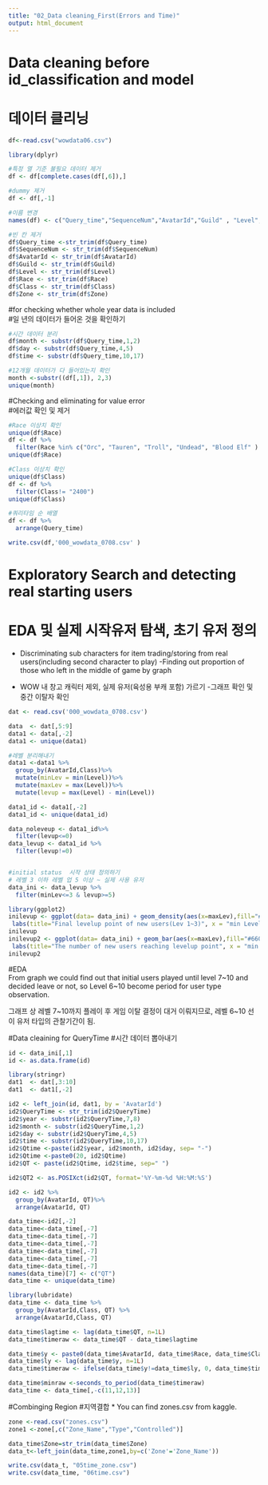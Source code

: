 ```yaml
---
title: "02_Data cleaning_First(Errors and Time)"
output: html_document
---
```

 

# Data cleaning before id_classification and model  
# 데이터 클리닝 


```r
df<-read.csv("wowdata06.csv")

library(dplyr)

#특정 열 기준 불필요 데이터 제거 
df <- df[complete.cases(df[,6]),]

#dummy 제거 
df <- df[,-1] 

#이름 변경 
names(df) <- c("Query_time","SequenceNum","AvatarId","Guild" , "Level", "Race", "Class", "Zone"  )

#빈 칸 제거 
df$Query_time <-str_trim(df$Query_time)
df$SequenceNum <- str_trim(df$SequenceNum)
df$AvatarId <- str_trim(df$AvatarId)
df$Guild <- str_trim(df$Guild)
df$Level <- str_trim(df$Level)
df$Race <- str_trim(df$Race)
df$Class <- str_trim(df$Class)
df$Zone <- str_trim(df$Zone)
```


#for checking whether whole year data is included  
#일 년의 데이터가 들어온 것을 확인하기 


```r
#시간 데이터 분리 
df$month <- substr(df$Query_time,1,2)
df$day <- substr(df$Query_time,4,5)
df$time <- substr(df$Query_time,10,17)

#12개월 데이터가 다 들어있는지 확인 
month <-substr((df[,1]), 2,3) 
unique(month)
```



#Checking and eliminating for value error     
#에러값 확인 및 제거  
```r
#Race 이상치 확인 
unique(df$Race)
df <- df %>%
  filter(Race %in% c("Orc", "Tauren", "Troll", "Undead", "Blood Elf" ) )
unique(df$Race)

#Class 이상치 확인 
unique(df$Class)
df <- df %>%
  filter(Class!= "2400") 
unique(df$Class)

#쿼리타임 순 배열 
df <- df %>%
  arrange(Query_time)
```

```r
write.csv(df,'000_wowdata_0708.csv' )
```




# Exploratory Search and detecting real starting users
# EDA 및 실제 시작유저 탐색, 초기 유저 정의 
 
- Discriminating sub characters for item trading/storing from real users(including second character to play) 
-Finding out proportion of those who left in the middle of game by graph  

- WOW 내 창고 캐릭터 제외, 실제 유저(육성용 부캐 포함) 가르기
-그래프 확인 및 중간 이탈자 확인 


```r
dat <- read.csv('000_wowdata_0708.csv')
```

```r
data  <- dat[,5:9]
data1 <- data[,-2]
data1 <- unique(data1)

#레벨 분리해내기 
data1 <-data1 %>% 
  group_by(AvatarId,Class)%>%
  mutate(minLev = min(Level))%>%
  mutate(maxLev = max(Level))%>%
  mutate(levup = max(Level) - min(Level))

data1_id <- data1[,-2]
data1_id <- unique(data1_id)

data_noleveup <- data1_id%>%
  filter(levup<=0)
data_levup <- data1_id %>%
  filter(levup!=0)


#initial status  시작 상태 정의하기 
# 레벨 3 이하 레벨 업 5 이상 ~ 실제 사용 유저 
data_ini <- data_levup %>%
  filter(minLev<=3 & levup>=5)
```


```r
library(ggplot2)
inilevup <- ggplot(data= data_ini) + geom_density(aes(x=maxLev),fill="#69b3a2", color="#e9ecef", alpha=0.8)+
 labs(title="Final levelup point of new users(Lev 1~3)", x = "min Level", y = "density")  
inilevup
inilevup2 <- ggplot(data= data_ini) + geom_bar(aes(x=maxLev),fill="#6600CC", color="#9933FF", alpha=0.8)+
 labs(title="The number of new users reaching levelup point", x = "min Level", y = "number of users")  
inilevup2
```

#EDA  
From graph we could find out that initial users played until level 7~10 and decided leave or not, so Level 6~10 become period for user type observation. 

그래프 상 레벨 7~10까지 플레이 후 게임 이탈 결정이 대거 이뤄지므로, 레벨 6~10 선이 유저 타입의 관찰기간이 됨. 




#Data cleaining for QueryTime 
#시간 데이터 뽑아내기 
```r
id <- data_ini[,1]
id <- as.data.frame(id)
```

```r
library(stringr)
dat1  <- dat[,3:10]
dat1  <- dat1[,-2]

id2 <- left_join(id, dat1, by = 'AvatarId')
id2$QueryTime <- str_trim(id2$QueryTime)
id2$year <- substr(id2$QueryTime,7,8)
id2$month <- substr(id2$QueryTime,1,2)
id2$day <- substr(id2$QueryTime,4,5)
id2$time <- substr(id2$QueryTime,10,17)
id2$Qtime <-paste(id2$year, id2$month, id2$day, sep= "-")
id2$Qtime <-paste0(20, id2$Qtime)
id2$QT <- paste(id2$Qtime, id2$time, sep=" ")

id2$QT2 <- as.POSIXct(id2$QT, format='%Y-%m-%d %H:%M:%S')

id2 <- id2 %>%
  group_by(AvatarId, QT)%>% 
  arrange(AvatarId, QT)

data_time<-id2[,-2]  
data_time<-data_time[,-7]  
data_time<-data_time[,-7]
data_time<-data_time[,-7]
data_time<-data_time[,-7]
data_time<-data_time[,-7]
data_time<-data_time[,-7]
names(data_time)[7] <- c("QT")
data_time <- unique(data_time)
```

```r
library(lubridate)
data_time <- data_time %>%
  group_by(AvatarId,Class, QT) %>%
  arrange(AvatarId,Class, QT)

data_time$lagtime <- lag(data_time$QT, n=1L)
data_time$timeraw <- data_time$QT - data_time$lagtime

data_time$y <- paste0(data_time$AvatarId, data_time$Race, data_time$Class)
data_time$ly <- lag(data_time$y, n=1L)
data_time$timeraw <- ifelse(data_time$y!=data_time$ly, 0, data_time$timeraw)

data_time$minraw <-seconds_to_period(data_time$timeraw) 
data_time <- data_time[,-c(11,12,13)]
```


#Combinging Region 
#지역결합
* You can find zones.csv from kaggle. 

```r
zone <-read.csv("zones.csv")
zone1 <-zone[,c("Zone_Name","Type","Controlled")]

data_time$Zone=str_trim(data_time$Zone)
data_t<-left_join(data_time,zone1,by=c('Zone'='Zone_Name'))
```

```r
write.csv(data_t, "05time_zone.csv")
write.csv(data_time, "06time.csv") 
```


